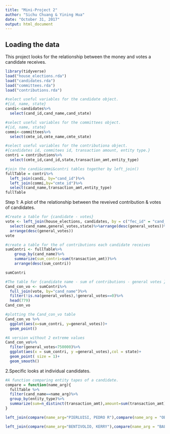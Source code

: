 ```yaml
---
title: "Mini-Project 2"
author: "Sichu Chuang & Yining Hua"
date: "October 31, 2017"
output: html_document
---
```


## Loading the data
This project looks for the relationship between the money and votes a candidate receives.


```r
library(tidyverse)
load("house_elections.rda")
load("candidates.rda")
load("committees.rda")
load("contributions.rda")
```


```r
#select useful variables for the candidate object.
#{id, name, state}
candi<-candidates%>%
  select(cand_id,cand_name,cand_state)
```

```r
#select useful variables for the committees object.
#{id, name, state}
commi<-committees%>%
  select(cmte_id,cmte_name,cmte_state)
```

```r
#select useful variables for the contributiona object.
#{candidates id, commitees id, transaction amount, entity type.}
contri = contributions%>%
  select(cmte_id,cand_id,state,transaction_amt,entity_type)
```


```r
#join the candi&commi&contri tables together by left_join()
fullTable = contri%>%
  left_join(candi, by="cand_id")%>%
  left_join(commi,by="cmte_id")%>%
  select(cand_name,transaction_amt,entity_type)
fullTable
```

Step 1: A plot of the relationship between the reveived contribution & votes of candidates.

```r
#Create a table for {candidate - votes}
vote <- left_join(house_elections, candidates, by = c("fec_id" = "cand_id"))%>%
  select(cand_name,general_votes,state)%>%arrange(desc(general_votes))%>%
  arrange(desc(general_votes))
vote
```


```r
#create a table for the of contributions each candidate receives
sumContri <- fullTable%>%
    group_by(cand_name)%>%
    summarize(sum_contri=sum(transaction_amt))%>%
    arrange(desc(sum_contri))

sumContri
```

```r
#The table for {candidate name - sum of contributions - general votes }
Cand_con_vo <- sumContri%>%
  full_join(vote, by="cand_name")%>%
  filter(!is.na(general_votes),!general_votes==0)%>%
  head(779)
Cand_con_vo
```

```r
#plotting the Cand_con_vo table
Cand_con_vo %>%
  ggplot(aes(x=sum_contri, y=general_votes))+
  geom_point()
```


```r
#A version without 2 extreme values
Cand_con_vo%>%
  filter(general_votes<750000)%>%
  ggplot(aes(x = sum_contri, y =general_votes),col = state)+
  geom_point( size = 1)+
  geom_smooth()
```

2.Specific looks at individual candidates.

```r

#A function comparing entity tapes of a candidate.
compare = function(name_arg){
  fullTable %>%
  filter(cand_name==name_arg)%>%
  group_by(entity_type)%>%
  summarize(sum=n_distinct(transaction_amt),amount=sum(transaction_amt))
}

```


```r
left_join(compare(name_arg="PIERLUISI, PEDRO R"),compare(name_arg = "OBAMA, BARACK"),by = "entity_type")

left_join(compare(name_arg="BENTIVOLIO, KERRY"),compare(name_arg = "BALDWIN, TAMMY"),by = "entity_type")

```








